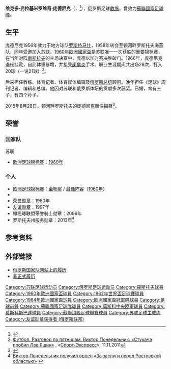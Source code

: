{{NoteTA
|G1=Football
}}
{{Infobox football biography
| name = 维克多·弗拉基米罗维奇·庞德尼克<br/>Виктор Владимирович Понедельник
| fullname = 
| image = Rostov-Amkar (4) Viktor Ponedelnik 2015-8-29.jpg
| image_size = 
| caption = 2015年
| birth_date  = {{Birth date|1937|5|22}}
| birth_place = {{USSR}}[[顿河畔罗斯托夫|顿河畔罗斯托夫]]
| death_date = {{Death date and age|2020|12|05|1937|5|22}}
| death_place =  {{RUS}}[[莫斯科|莫斯科]]
| position = [[前鋒_(足球)|前锋]]
| youthyears1 = 
| youthclubs1 = 顿河畔罗斯托夫海燕队
| youthyears2 = 
| youthclubs2 = 罗斯托夫军事学院
| years1 = 1956–1958  
| years2 = 1959–1960  
| years3 = 1961  
| years4 = 1961–1965  
| years5 = 1966
| clubs1 = [[羅斯托夫足球俱樂部|羅斯托夫足球俱樂部]]  
| clubs2 = {{tsl|en|FC SKA Rostov-on-Don|罗斯托夫陆军足球俱乐部}}  
| clubs3 = [[莫斯科中央陆军足球俱乐部|莫斯科中央陆军足球俱乐部]]  
| clubs4 = 罗斯托夫陆军足球俱乐部
| clubs5 = [[莫斯科斯巴达克足球俱乐部|莫斯科斯巴达克足球俱乐部]]
| caps1 = 50   
| caps2 = 45   
| caps3 = 
| caps4 = 111   
| caps5 = 
| goals1 = 31  
| goals2 = 17  
| goals3 = 
| goals4 = 37  
| goals5 = 
| nationalyears1 = 1960–1964  
| nationalyears2 = 1966
| nationalteam1 = [[蘇聯國家足球隊|苏联]]
| nationalcaps1 = 29  
| nationalgoals1 = 20 
| manageryears1 = 1969
| managerclubs1 = [[羅斯托夫足球俱樂部|羅斯托夫足球俱樂部]]
|medaltemplates=
{{MedalCountry|{{URS}}}}
{{MedalCompetition|[[欧洲足球锦标赛|欧洲足球锦标赛]]}}
{{Medal|Winner|[[1960年歐洲國家盃|1960年 法国]]| }}
{{Medal|Runner-up|[[1964年歐洲國家盃|1964年 西班牙]]| }}
}}

'''维克多·弗拉基米罗维奇·庞德尼克'''（{{lang-ru|Виктор Владимирович Понедельник}}，{{bd|1937年|5月22日|2020年|12月5日|catIdx=Ponedelnik}}<ref>{{Cite web |url=http://www.championat.com/football/news-1016667-ponedelnik-blagodarja-podvypivshemu-pisarju-ja-mog-by-stat-ponedilkom.html |title=Понедельник: благодаря подвыпившему писарю я мог бы стать Понедилком |access-date=2020-12-10 |archive-date=2016-10-09 |archive-url=https://web.archive.org/web/20161009155538/https://www.championat.com/football/news-1016667-ponedelnik-blagodarja-podvypivshemu-pisarju-ja-mog-by-stat-ponedilkom.html |dead-url=no }}</ref>），俄罗斯足球[[领队_(足球)|教练]]，曾效力[[蘇聯國家足球隊|蘇聯國家足球隊]]。

==生平==
庞德尼克1956年效力于地方球队[[羅斯托夫足球俱樂部|罗斯特马什]]，1958年转会至顿河畔罗斯托夫海燕队，同年受邀加入[[蘇聯國家足球隊|苏联]]。[[1960年歐洲國家盃|1960年歐洲國家盃]]是苏联唯一一次获胜的重要锦标赛，在当年对阵[[南斯拉夫国家足球队|南斯拉夫]]的主场决赛中，庞德以加时赛决胜破门。1966年，庞德尼克退役挂靴，自此体重暴增，并接受[[阑尾炎|阑尾炎]]手术。职业生涯期间共出场29次，打入20球（一说21球）<ref>[http://www.sport-express.ru/newspaper/2011-11-11/1_4/ Футбол. Разговор по пятницам. Виктор Понедельник: «Стукача  пробил  Лев Яшин»] {{Wayback|url=http://www.sport-express.ru/newspaper/2011-11-11/1_4/ |date=20210305212643 }}, «[[Спорт-Экспресс|Спорт-Экспресс]]», 11.11.2011</ref>。

后来担任教练、体育记者、体育媒体编辑及[[俄罗斯总统|俄罗斯总统]]顾问。晚年担任《足球》周刊记者、编辑和总编。他因对苏联和俄罗斯体坛的贡献多次获奖。已婚，育有三子，有四个孙子。

2015年8月28日，顿河畔罗斯托夫{{tsl|en|Olimp-2|奥林巴斯二号体育场}}的庞德尼克雕像揭幕<ref>{{Cite web |url=http://www.sport.ru/ai/18x16000/286198/head_0.jpg |title=Sport.ru |access-date=2020-12-10 |archive-date=2016-10-13 |archive-url=https://web.archive.org/web/20161013054434/http://www.sport.ru/ai/18x16000/286198/head_0.jpg |dead-url=no }}</ref>。

==荣誉==
===国家队===
;苏联
* [[欧洲足球锦标赛|欧洲足球锦标赛]]：[[1960年歐洲國家盃|1960年]]

===个人===
* [[欧洲足球锦标赛|欧洲足球锦标赛]]：[[1960年歐洲國家盃|金靴奖]] / [[1960年歐洲國家盃|最佳阵容]]（[[1960年歐洲國家盃|1960年]]）
* {{le|苏联与俄罗斯统一体育分类系统|Unified Sports Classification System of the USSR and Russia|苏联荣誉体育硕士}}
* [[荣誉勋章_(苏联)|荣誉勋章]]：1980年
* [[友谊勋章_(俄罗斯)|友谊勋章]]：1997年
* 橄榄球联盟荣誉骑士勋章：2009年
* 罗斯托夫州服务勋章：2013年<ref>[http://news.mail.ru/inregions/south/61/society/12087744/ Виктор Понедельник получил орден «За заслуги перед Ростовской областью»] {{webarchive|url=https://web.archive.org/web/20130303200137/http://news.mail.ru/inregions/south/61/society/12087744/ |date=2013-03-03 }}</ref>

==参考资料==
{{Reflist}}

==外部链接==
*[http://www.rusteam.permian.ru/players/ponedelnik.html 俄罗斯国家队网站上的履历] {{Wayback|url=http://www.rusteam.permian.ru/players/ponedelnik.html |date=20101127055013 }} {{ru}}
*[https://web.archive.org/web/20061009192922/http://www.biograph.comstar.ru/bank/ponedelnik.htm 非正式履历] {{ru}}

{{DEFAULTSORT:Ponedelnik, Viktor}}
[[Category:苏联足球运动员|Category:苏联足球运动员]]
[[Category:俄罗斯足球运动员|Category:俄罗斯足球运动员]]
[[Category:羅斯托夫球員|Category:羅斯托夫球員]]
[[Category:1960年歐洲國家盃球員|Category:1960年歐洲國家盃球員]]
[[Category:1962年世界盃足球賽球員|Category:1962年世界盃足球賽球員]]
[[Category:1964年歐洲國家盃球員|Category:1964年歐洲國家盃球員]]
[[Category:歐洲國家盃冠軍隊球員|Category:歐洲國家盃冠軍隊球員]]
[[Category:足球前鋒|Category:足球前鋒]]
[[Category:蘇聯國家足球隊球員|Category:蘇聯國家足球隊球員]]
[[Category:莫斯科中央陸軍球員|Category:莫斯科中央陸軍球員]]
[[Category:莫斯科斯巴達球員|Category:莫斯科斯巴達球員]]

[[Category:蘇聯頂級足球聯賽球員|Category:蘇聯頂級足球聯賽球員]]
[[Category:苏联足球主教练|Category:苏联足球主教练]]
[[Category:友谊勋章获得者_(俄罗斯联邦)|Category:友谊勋章获得者 (俄罗斯联邦)]]